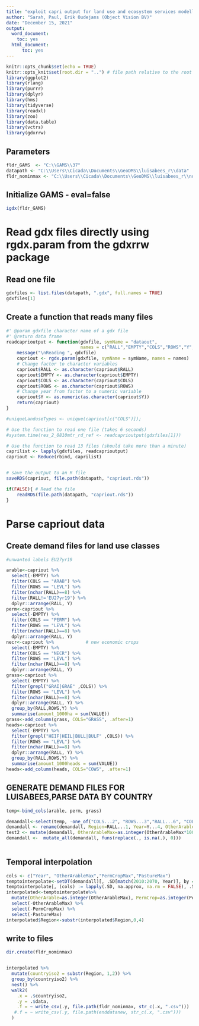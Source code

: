 ```yaml
---
title: "exploit capri output for land use and ecosystem services modelling"
author: "Sarah, Paul, Erik Oudejans (Object Vision BV)"
date: "December 15, 2021"
output:
  word_document: 
    toc: yes
  html_document: 
      toc: yes
---
```


```r
knitr::opts_chunk$set(echo = TRUE)
knitr::opts_knit$set(root.dir = "..") # file path relative to the root of the project directory
library(ggplot2)
library(rlang)
library(purrr)
library(dplyr)
library(hms)
library(tidyverse)
library(readxl)
library(zoo)
library(data.table)
library(vctrs)
library(gdxrrw)

```

## Parameters
```r
fldr_GAMS  <- "C:\\GAMS\\37"
datapath <- "C:\\Users\\Cicada\\Documents\\GeoDMS\\luisabees_r\\data"           # input
fldr_nominmax <- "C:\\Users\\Cicada\\Documents\\GeoDMS\\luisabees_r\\nominmax"  # output

```

## Initialize GAMS - eval=false
```r
igdx(fldr_GAMS)
```

# Read gdx files directly using rgdx.param from the gdxrrw package
## Read one file
```r

gdxfiles <- list.files(datapath, ".gdx", full.names = TRUE)
gdxfiles[1]
```
## Create a function that reads many files
```r

#' @param gdxfile character name of a gdx file
#' @return data frame 
readcaprioutput <- function(gdxfile, symName = "dataout",
                            names = c("RALL","EMPTY","COLS","ROWS","Y","VALUE")){
    message("\nReading ", gdxfile)
    capriout <- rgdx.param(gdxfile, symName = symName, names = names) 
    # Change factor to character variables
    capriout$RALL <- as.character(capriout$RALL)
    capriout$EMPTY <- as.character(capriout$EMPTY)
    capriout$COLS <- as.character(capriout$COLS)
    capriout$ROWS <- as.character(capriout$ROWS)
    # Change year from factor to a numeric variable
    capriout$Y <- as.numeric(as.character(capriout$Y))
    return(capriout)
}

#uniqueLanduseTypes <- unique(capriout[c("COLS")]);

# Use the function to read one file (takes 6 seconds)
#system.time(res_2_0810mtr_rd_ref <- readcaprioutput(gdxfiles[1]))

# Use the function to read 13 files (should take more than a minute)
caprilist <- lapply(gdxfiles, readcaprioutput)
capriout <- Reduce(rbind, caprilist)


# save the output to an R file
saveRDS(capriout, file.path(datapath, "capriout.rds"))

if(FALSE){ # Read the file
    readRDS(file.path(datapath, "capriout.rds"))
}
```

# Parse capriout data
## Create demand files for land use classes
```r
#unwanted labels EU27yr19

arable<-capriout %>% 
  select(-EMPTY) %>% 
  filter(COLS == "ARAB") %>%
  filter(ROWS == "LEVL") %>%
  filter(nchar(RALL)==8) %>%
  filter(RALL!='EU27yr19') %>%
  dplyr::arrange(RALL, Y)
perm<-capriout %>% 
  select(-EMPTY) %>% 
  filter(COLS == "PERM") %>% 
  filter(ROWS == "LEVL") %>% 
  filter(nchar(RALL)==8) %>%
  dplyr::arrange(RALL, Y)
necr<-capriout %>%            # new economic crops
  select(-EMPTY) %>% 
  filter(COLS == "NECR") %>% 
  filter(ROWS == "LEVL") %>% 
  filter(nchar(RALL)==8) %>%
  dplyr::arrange(RALL, Y)
grass<-capriout %>% 
  select(-EMPTY) %>% 
  filter(grepl("GRAI|GRAE" ,COLS)) %>%
  filter(ROWS == "LEVL") %>% 
  filter(nchar(RALL)==8) %>%
  dplyr::arrange(RALL, Y) %>%
  group_by(RALL,ROWS,Y) %>%
  summarise(amount_1000ha = sum(VALUE)) 
grass<-add_column(grass, COLS="GRASS", .after=1)
heads<-capriout %>% 
  select(-EMPTY) %>% 
  filter(grepl("HEIF|HEIL|BULL|BULF" ,COLS)) %>%
  filter(ROWS == "LEVL") %>%
  filter(nchar(RALL)==8) %>%
  dplyr::arrange(RALL, Y) %>%
  group_by(RALL,ROWS,Y) %>%
  summarise(amount_1000heads = sum(VALUE)) 
heads<-add_column(heads, COLS="COWS", .after=1)
```

## GENERATE DEMAND FILES FOR LUISABEES,PARSE DATA BY COUNTRY  
```r
temp<-bind_cols(arable, perm, grass)

demandall<-select(temp, -one_of("COLS...2", "ROWS...3","RALL...6", "COLS...7", "ROWS...8", "Y...9", "COLS...12", "RALL...11", "ROWS...13", "Y...14"))
demandall <- rename(demandall, Region=RALL...1, Year=Y...4, OtherArableMax=VALUE...5, PermCropMax=VALUE...10, PastureMax=amount_1000ha)
test2 <- mutate(demandall, OtherArableMax=as.integer(OtherArableMax*1000.),PermCropMax=as.integer(PermCropMax*1000.),PastureMax=as.integer(PastureMax*1000.))
demandall <-  mutate_all(demandall, funs(replace(., is.na(.), 0)))
 
```

## Temporal interpolation
```r

cols <- c("Year", "OtherArableMax","PermCropMax","PastureMax")
temptointerpolate<-setDT(demandall)[, .SD[match(2010:2070, Year)], by = Region] 
temptointerpolate[, (cols) := lapply(.SD, na.approx, na.rm = FALSE), .SDcols = cols] # actual interpolation (na.approx), rule=2 to always interpolate
interpolated<-temptointerpolate%>%  
  mutate(OtherArable=as.integer(OtherArableMax), PermCrop=as.integer(PermCropMax),Pasture=as.integer(PastureMax)) %>%
  select(-OtherArableMax) %>%
  select(-PermCropMax) %>%
  select(-PastureMax)
interpolated$Region<-substr(interpolated$Region,0,4)

```
## write to files 
```r



dir.create(fldr_nominmax)


interpolated %>% 
  mutate(countryiso2 = substr(Region, 1,2)) %>% 
  group_by(countryiso2) %>% 
  nest() %>% 
  walk2(
    .x = .$countryiso2,
    .y = .$data,
    .f = ~ write_csv(.y, file.path(fldr_nominmax, str_c(.x, ".csv")))
   #.f = ~ write_csv(.y, file.path(enddatanew, str_c(.x, ".csv")))
  )


```

<!-- ## expand to annual and min values -->
<!-- ```{r} -->
<!-- cols <- c("Year", "OtherArableMax","PermCropMax","PastureMax") -->
<!-- temptointerpolate<-setDT(demandall)[, .SD[match(2010:2070, Year)], by = Region]  -->
<!-- temptointerpolate[, (cols) := lapply(.SD, na.approx, na.rm = FALSE), .SDcols = cols] -->
<!-- interpolated<-temptointerpolate%>%   -->
<!--   add_column(OtherArableMin = 0, .before = "OtherArableMax")%>% -->
<!--   add_column(PermCropMin = 0, .before = "PermCropMax")%>% -->
<!--   add_column(PastureMin = 0, .before = "PastureMax")%>% -->
<!--   mutate(OtherArableMin=as.integer(OtherArableMax*0.7), PermCropMin=as.integer(PermCropMax*0.7),PastureMin=as.integer(PastureMax*0.7)) %>% -->
<!--   mutate(OtherArableMax=as.integer(OtherArableMax), PermCropMax=as.integer(PermCropMax),PastureMax=as.integer(PastureMax)) -->
<!-- interpolated$Region<-substr(interpolated$Region,0,4) -->

<!-- ``` -->
<!-- #countries<-unique(substr(arable$RALL,1,2)) -->
<!-- ## write to files  -->
<!-- ```{r} -->

<!-- enddata <- "C:\\LUISETTA\\Rproject\\capri4luisabees\\enddata_july2019" -->
<!-- #enddatanew <- "E:/dev/CAPRI/capri4luisabees/enddatanew/" -->

<!-- interpolated  -->

<!-- interpolated %>%  -->
<!--   mutate(countryiso2 = substr(Region, 1,2)) %>%  -->
<!--   group_by(countryiso2) %>%  -->
<!--   nest() %>%  -->
<!--   walk2( -->
<!--     .x = .$countryiso2, -->
<!--     .y = .$data, -->
<!--    .f = ~ write_csv(.y, file.path(enddata, str_c(.x, "_new.csv"))) -->
<!--    #.f = ~ write_csv(.y, file.path(enddatanew, str_c(.x, ".csv"))) -->
<!--   ) -->
<!-- ``` -->

